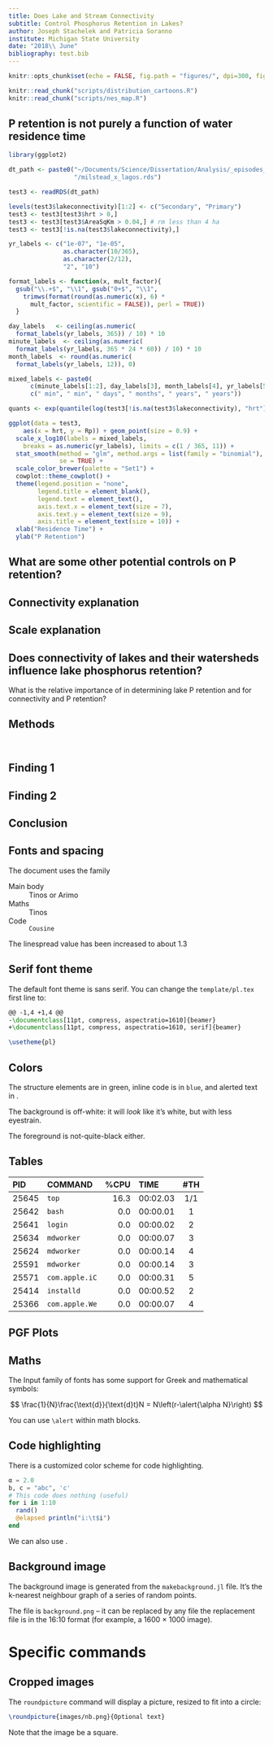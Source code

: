 ```yaml
---
title: Does Lake and Stream Connectivity
subtitle: Control Phosphorus Retention in Lakes?
author: Joseph Stachelek and Patricia Soranno
institute: Michigan State University
date: "2018\\ June"
bibliography: test.bib
---
```


```r
knitr::opts_chunk$set(echo = FALSE, fig.path = "figures/", dpi=300, fig.height=3, fig.width=3)
```

```r
knitr::read_chunk("scripts/distribution_cartoons.R")
knitr::read_chunk("scripts/nes_map.R")
```

## P retention is not purely a function of water residence time

<!-- * P retention is well predicted by water residence time -->
<!-- * but there is substantial variation -->

<!-- scatter plot fit \cite{MilsteadEstimatingSummerNutrient2013} -->

\begincols

\hfill\column{0.48\textwidth}

\begin{figure}
\includegraphics[width=7cm]{figures/conceptual_p-cycle_pt1.png}
\end{figure}

\hfill\column{0.52\textwidth}

```r
library(ggplot2)

dt_path <- paste0("~/Documents/Science/Dissertation/Analysis/_episodes_rmd/misc", 
                  "/milstead_x_lagos.rds")

test3 <- readRDS(dt_path)

levels(test3$lakeconnectivity)[1:2] <- c("Secondary", "Primary")
test3 <- test3[test3$hrt > 0,] 
test3 <- test3[test3$AreaSqKm > 0.04,] # rm less than 4 ha
test3 <- test3[!is.na(test3$lakeconnectivity),]

yr_labels <- c("1e-07", "1e-05", 
               as.character(10/365), 
               as.character(2/12),
               "2", "10")

format_labels <- function(x, mult_factor){
  gsub("\\.+$", "\\1", gsub("0+$", "\\1",
    trimws(format(round(as.numeric(x), 6) * 
      mult_factor, scientific = FALSE)), perl = TRUE))
  }

day_labels   <- ceiling(as.numeric(
  format_labels(yr_labels, 365)) / 10) * 10
minute_labels  <- ceiling(as.numeric(
  format_labels(yr_labels, 365 * 24 * 60)) / 10) * 10
month_labels  <- round(as.numeric(
  format_labels(yr_labels, 12)), 0)

mixed_labels <- paste0(
      c(minute_labels[1:2], day_labels[3], month_labels[4], yr_labels[5:6]), 
      c(" min", " min", " days", " months", " years", " years"))

quants <- exp(quantile(log(test3[!is.na(test3$lakeconnectivity), "hrt"])))

ggplot(data = test3, 
    aes(x = hrt, y = Rp)) + geom_point(size = 0.9) +
  scale_x_log10(labels = mixed_labels, 
    breaks = as.numeric(yr_labels), limits = c(1 / 365, 11)) +
  stat_smooth(method = "glm", method.args = list(family = "binomial"), 
              se = TRUE) +
  scale_color_brewer(palette = "Set1") +
  cowplot::theme_cowplot() + 
  theme(legend.position = "none", 
        legend.title = element_blank(), 
        legend.text = element_text(),
        axis.text.x = element_text(size = 7),
        axis.text.y = element_text(size = 9), 
        axis.title = element_text(size = 10)) +
  xlab("Residence Time") +
  ylab("P Retention")
```

\stopcols

## What are some other potential controls on P retention?

\includegraphics[width=0.8\textwidth]{figures/conceptual_p-cycle.png}

## Connectivity explanation

\includegraphics[width=0.9\textwidth]{figures/conny_metric_key1.png}
\includegraphics[width=0.9\textwidth]{figures/conny_metric_key2.png}

## Scale explanation

\includegraphics[width=0.6\textwidth]{figures/iws_nws.pdf}

## Does connectivity of lakes and their watersheds influence lake phosphorus retention?  

What is the relative importance of \alert{different connectivity types} in determining lake P retention and \alert{what spatial extents are most important} for connectivity and P retention?

## Methods

\begincols

\hfill\column{0.5\textwidth}

```r

```

\hfill\column{0.5\textwidth}

```r

```

\stopcols

## Finding 1

\includegraphics[width=0.9\textwidth]{figures/k_viz-1.pdf}

## Finding 2

## Conclusion

\includegraphics[width=0.8\textwidth]{figures/conceptual_p-cycle.png}

## Fonts and spacing

The document uses the \alert{Google Crosscore} family

Main body
: Tinos or Arimo

Maths
: $\text{Tinos}$

Code
: `Cousine`

The linespread value has been increased to about $1.3$

## Serif font theme

The default font theme is sans serif. You can change the `template/pl.tex` first line to:

~~~ latex
@@ -1,4 +1,4 @@
-\documentclass[11pt, compress, aspectratio=1610]{beamer}
+\documentclass[11pt, compress, aspectratio=1610, serif]{beamer}

\usetheme{pl}
~~~

## Colors

The structure elements are in green, inline code is in `blue`, and alerted text
in \alert{orange}.

The background is off-white: it will *look* like it's white, but with less
eyestrain.

The foreground is not-quite-black either.

## Tables

| PID   | COMMAND        | %CPU | TIME     | #TH |
|:------|:---------------|-----:|:---------|:---:|
| 25645 | `top`          | 16.3 | 00:02.03 | 1/1 |
| 25642 | `bash`         |  0.0 | 00:00.01 |  1  |
| 25641 | `login`        |  0.0 | 00:00.02 |  2  |
| 25634 | `mdworker`     |  0.0 | 00:00.07 |  3  |
| 25624 | `mdworker`     |  0.0 | 00:00.14 |  4  |
| 25591 | `mdworker`     |  0.0 | 00:00.14 |  3  |
| 25571 | `com.apple.iC` |  0.0 | 00:00.31 |  5  |
| 25414 | `installd`     |  0.0 | 00:00.52 |  2  |
| 25366 | `com.apple.We` |  0.0 | 00:00.07 |  4  |

## PGF Plots

\centering
\begin{tikzpicture}
  \begin{axis}[width=0.8\textwidth,height=0.6\textheight,grid=major,xlabel=$x$,ylabel=$f(x)$]
  \addplot {-x^5 - 242};
  \addlegendentry{model}
  \addplot coordinates { (-4.77778,2027.60977) (-3.55556,347.84069) (-2.33333,22.58953) (-1.11111,-493.50066) (0.11111,46.66082) (1.33333,-205.56286) (2.55556,-341.40638) (3.77778,-1169.24780) (5.00000,-3269.56775) };
  \addlegendentry{estimate}
  \end{axis}
\end{tikzpicture}

## Maths

The Input family of fonts has some support for Greek and mathematical symbols:

$$
\frac{1}{N}\frac{\text{d}}{\text{d}t}N = N\left(r-\alert{\alpha N}\right)
$$

You can use `\alert` within math blocks.

## Code highlighting

There is a customized color scheme for code highlighting.

~~~ julia
α = 2.0
b, c = "abc", 'c'
# This code does nothing (useful)
for i in 1:10
  rand()
  @elapsed println("i:\t$i")
end
~~~

We can also use \alert{unicode characters}.

## Background image

The background image is generated from the `makebackground.jl` file. It's the
k-nearest neighbour graph of a series of random points.

The file is `background.png` -- it can be replaced by any file \alert{as long
as} the replacement file is in the 16:10 format (for example, a 1600 $\times$
1000 image).

# Specific commands

## Cropped images

\begincols
\column{0.68\textwidth}

The `roundpicture` command will display a picture, resized to fit into a circle:

~~~ latex
\roundpicture{images/nb.png}{Optional text}
~~~

Note that the image \alert{must} be a square.

\hfill\column{0.28\textwidth}

\roundpicture{images/nb.png}{}

\stopcols
